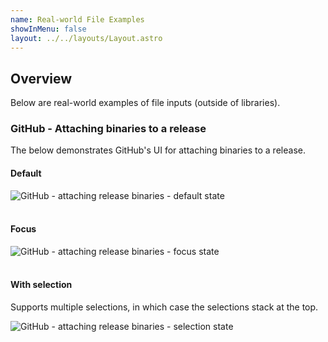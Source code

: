```yaml
---
name: Real-world File Examples
showInMenu: false
layout: ../../layouts/Layout.astro
---
```



## Overview

Below are real-world examples of file inputs (outside of libraries).

### GitHub - Attaching binaries to a release

The below demonstrates GitHub's UI for attaching binaries to a release.

#### Default

<Image src="github-file-default.png" alt="GitHub - attaching release binaries - default state" />
<br />
<br />

#### Focus

<Image src="github-file-focus.png" alt="GitHub - attaching release binaries - focus state" />
<br />
<br />

#### With selection

Supports multiple selections, in which case the selections stack at the top.

<Image
  src="github-file-selection.png"
  alt="GitHub - attaching release binaries - selection state"
/>
